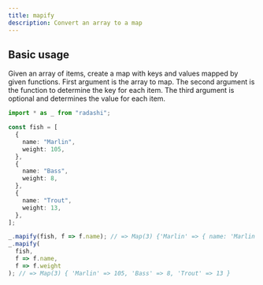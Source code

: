 ```yaml
---
title: mapify
description: Convert an array to a map
---
```


## Basic usage

Given an array of items, create a map with keys and values mapped by given
functions. First argument is the array to map. The second argument is the
function to determine the key for each item. The third argument is optional and
determines the value for each item.

```ts
import * as _ from "radashi";

const fish = [
  {
    name: "Marlin",
    weight: 105,
  },
  {
    name: "Bass",
    weight: 8,
  },
  {
    name: "Trout",
    weight: 13,
  },
];

_.mapify(fish, f => f.name); // => Map(3) {'Marlin' => { name: 'Marlin', weight: 105 }, 'Bass' => { name: 'Bass', weight: 8 }, 'Trout' => { name: 'Trout', weight: 13 }}
_.mapify(
  fish,
  f => f.name,
  f => f.weight
); // => Map(3) { 'Marlin' => 105, 'Bass' => 8, 'Trout' => 13 }
```
